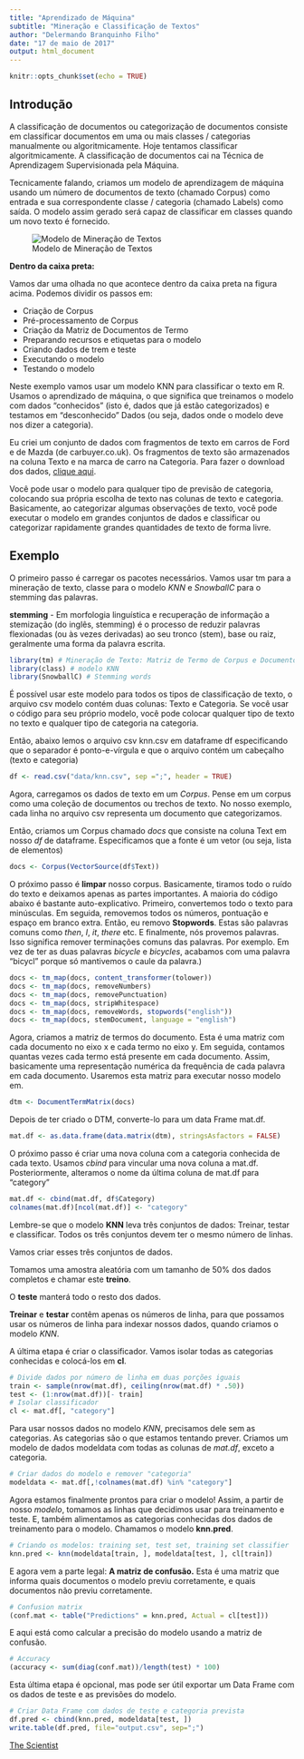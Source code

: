 ```yaml
---
title: "Aprendizado de Máquina"
subtitle: "Mineração e Classificação de Textos"
author: "Delermando Branquinho Filho"
date: "17 de maio de 2017"
output: html_document
---
```


```r
knitr::opts_chunk$set(echo = TRUE)
```


## Introdução

A classificação de documentos ou categorização de documentos consiste em classificar documentos em uma ou mais classes / categorias manualmente ou algoritmicamente. Hoje tentamos classificar algoritmicamente. A classificação de documentos cai na Técnica de Aprendizagem Supervisionada pela Máquina.

Tecnicamente falando, criamos um modelo de aprendizagem de máquina usando um número de documentos de texto (chamado Corpus) como entrada e sua correspondente classe / categoria (chamado Labels) como saída. O modelo assim gerado será capaz de classificar em classes quando um novo texto é fornecido.

![Modelo de Mineração de Textos](imagens/Text_Classification_1.png)

**Dentro da caixa preta:**

Vamos dar uma olhada no que acontece dentro da caixa preta na figura acima. Podemos dividir os passos em:

- Criação de Corpus
- Pré-processamento de Corpus
- Criação da Matriz de Documentos de Termo
- Preparando recursos e etiquetas para o modelo
- Criando dados de trem e teste
- Executando o modelo
- Testando o modelo


Neste exemplo vamos usar um modelo KNN para classificar o texto em R. Usamos o aprendizado de máquina, o que significa que treinamos o modelo com dados "conhecidos" (isto é, dados que já estão categorizados) e testamos em "desconhecido" Dados (ou seja, dados onde o modelo deve nos dizer a categoria).

Eu criei um conjunto de dados com fragmentos de texto em carros de Ford e de Mazda (de carbuyer.co.uk). Os fragmentos de texto são armazenados na coluna Texto e na marca de carro na Categoria. Para fazer o download dos dados, [clique aqui](https://github.com/TheScientistBr/DataScienceTraining).

Você pode usar o modelo para qualquer tipo de previsão de categoria, colocando sua própria escolha de texto nas colunas de texto e categoria. Basicamente, ao categorizar algumas observações de texto, você pode executar o modelo em grandes conjuntos de dados e classificar ou categorizar rapidamente grandes quantidades de texto de forma livre.

## Exemplo

O primeiro passo é carregar os pacotes necessários. Vamos usar tm para a mineração de texto, classe para o modelo $KNN$ e $SnowballC$ para o stemming das palavras.

**stemming** - Em morfologia linguística e recuperação de informação a stemização (do inglês, stemming) é o processo de reduzir palavras flexionadas (ou às vezes derivadas) ao seu tronco (stem), base ou raiz, geralmente uma forma da palavra escrita.

```r
library(tm) # Mineração de Texto: Matriz de Termo de Corpus e Documentos
library(class) # modelo KNN 
library(SnowballC) # Stemming words
```

É possível usar este modelo para todos os tipos de classificação de texto, o arquivo csv modelo contém duas colunas: Texto e Categoria. Se você usar o código para seu próprio modelo, você pode colocar qualquer tipo de texto no texto e qualquer tipo de categoria na categoria.

Então, abaixo lemos o arquivo csv knn.csv em dataframe df especificando que o separador é ponto-e-vírgula e que o arquivo contém um cabeçalho (texto e categoria)

```r
df <- read.csv("data/knn.csv", sep =";", header = TRUE)
```

Agora, carregamos os dados de texto em um $Corpus$. Pense em um corpus como uma coleção de documentos ou trechos de texto. No nosso exemplo, cada linha no arquivo csv representa um documento que categorizamos.

Então, criamos um Corpus chamado $docs$ que consiste na coluna Text em nosso $df$ de dataframe. Especificamos que a fonte é um vetor (ou seja, lista de elementos)

```r
docs <- Corpus(VectorSource(df$Text))
```

O próximo passo é **limpar** nosso corpus. Basicamente, tiramos todo o ruído do texto e deixamos apenas as partes importantes. A maioria do código abaixo é bastante auto-explicativo. Primeiro, convertemos todo o texto para minúsculas. Em seguida, removemos todos os números, pontuação e espaço em branco extra.
Então, eu removo **Stopwords**. Estas são palavras comuns como *then*, *I*,  *it*, *there* etc. E finalmente, nós provemos palavras. Isso significa remover terminações comuns das palavras. Por exemplo. Em vez de ter as duas palavras *bicycle* e *bicycles*, acabamos com uma palavra "bicycl" porque só mantivemos o caule da palavra.)

```r
docs <- tm_map(docs, content_transformer(tolower))
docs <- tm_map(docs, removeNumbers)
docs <- tm_map(docs, removePunctuation)
docs <- tm_map(docs, stripWhitespace)
docs <- tm_map(docs, removeWords, stopwords("english"))
docs <- tm_map(docs, stemDocument, language = "english")
```

Agora, criamos a matriz de termos do documento. Esta é uma matriz com cada documento no eixo x e cada termo no eixo y. Em seguida, contamos quantas vezes cada termo está presente em cada documento. Assim, basicamente uma representação numérica da frequência de cada palavra em cada documento. Usaremos esta matriz para executar nosso modelo em.

```r
dtm <- DocumentTermMatrix(docs)
```

Depois de ter criado o DTM, converte-lo para um data Frame mat.df.

```r
mat.df <- as.data.frame(data.matrix(dtm), stringsAsfactors = FALSE)
```

O próximo passo é criar uma nova coluna com a categoria conhecida de cada texto. Usamos *cbind* para vincular uma nova coluna a mat.df. Posteriormente, alteramos o nome da última coluna de mat.df para "category"

```r
mat.df <- cbind(mat.df, df$Category)
colnames(mat.df)[ncol(mat.df)] <- "category"
```

Lembre-se que o modelo **KNN** leva três conjuntos de dados: Treinar, testar e classificar. Todos os três conjuntos devem ter o mesmo número de linhas.

Vamos criar esses três conjuntos de dados.

Tomamos uma amostra aleatória com um tamanho de 50% dos dados completos e chamar este **treino**.

O **teste** manterá todo o resto dos dados.

**Treinar** e **testar** contêm apenas os números de linha, para que possamos usar os números de linha para indexar nossos dados, quando criamos o modelo $KNN$.

A última etapa é criar o classificador. Vamos isolar todas as categorias conhecidas e colocá-los em **cl**.

```r
# Divide dados por número de linha em duas porções iguais
train <- sample(nrow(mat.df), ceiling(nrow(mat.df) * .50))
test <- (1:nrow(mat.df))[- train]
# Isolar classificador
cl <- mat.df[, "category"]
```

Para usar nossos dados no modelo *KNN*, precisamos dele sem as categorias. As categorias são o que estamos tentando prever.
Criamos um modelo de dados modeldata com todas as colunas de *mat.df*, exceto a categoria.

```r
# Criar dados do modelo e remover "categoria"
modeldata <- mat.df[,!colnames(mat.df) %in% "category"]
```

Agora estamos finalmente prontos para criar o modelo! Assim, a partir de nosso *modelo*, tomamos as linhas que decidimos usar para treinamento e teste. E, também alimentamos as categorias conhecidas dos dados de treinamento para o modelo. Chamamos o modelo **knn.pred**.

```r
# Criando os modelos: training set, test set, training set classifier
knn.pred <- knn(modeldata[train, ], modeldata[test, ], cl[train])
```

E agora vem a parte legal: **A matriz de confusão.**
Esta é uma matriz que informa quais documentos o modelo previu corretamente, e quais documentos não previu corretamente.


```r
# Confusion matrix
(conf.mat <- table("Predictions" = knn.pred, Actual = cl[test]))
```

E aqui está como calcular a precisão do modelo usando a matriz de confusão.

```r
# Accuracy
(accuracy <- sum(diag(conf.mat))/length(test) * 100)
```

Esta última etapa é opcional, mas pode ser útil exportar um Data Frame com os dados de teste e as previsões do modelo.

```r
# Criar Data Frame com dados de teste e categoria prevista
df.pred <- cbind(knn.pred, modeldata[test, ])
write.table(df.pred, file="output.csv", sep=";")
```





[The Scientist](http://www.thescientist.com.br)
